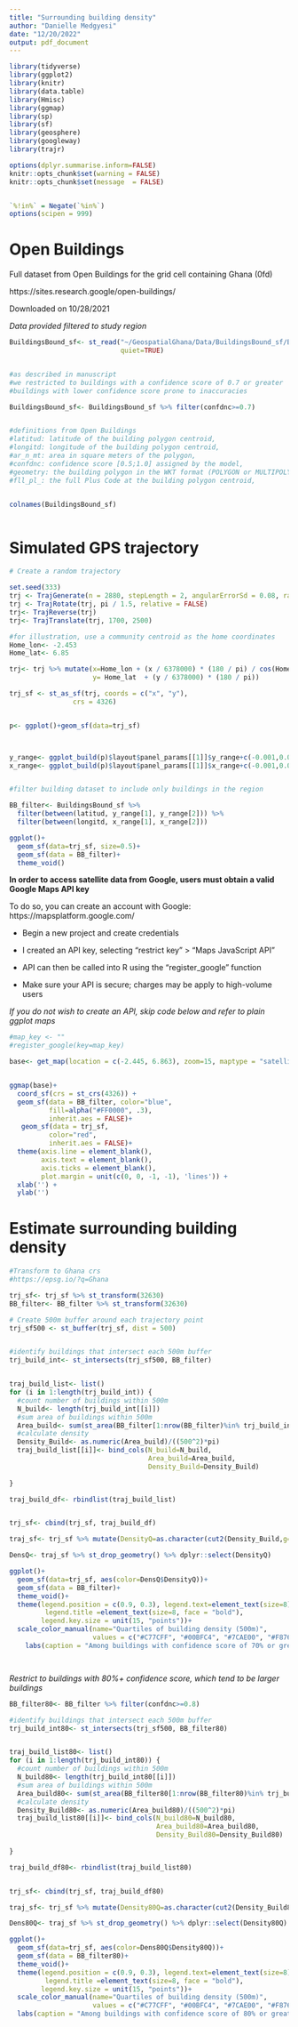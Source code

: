 ```yaml
---
title: "Surrounding building density"
author: "Danielle Medgyesi"
date: "12/20/2022"
output: pdf_document
---
```


```r

library(tidyverse)
library(ggplot2)
library(knitr)
library(data.table)
library(Hmisc)
library(ggmap)
library(sp)
library(sf)
library(geosphere)
library(googleway)
library(trajr)

options(dplyr.summarise.inform=FALSE)
knitr::opts_chunk$set(warning = FALSE)
knitr::opts_chunk$set(message  = FALSE)


`%!in%` = Negate(`%in%`)
options(scipen = 999)

```



# Open Buildings 

Full dataset from Open Buildings for the grid cell containing Ghana (0fd)

https://sites.research.google/open-buildings/

Downloaded on 10/28/2021

*Data provided filtered to study region*


```r



BuildingsBound_sf<- st_read("~/GeospatialGhana/Data/BuildingsBound_sf/BuildingsBound_sf.shp", 
                            quiet=TRUE)


#as described in manuscript
#we restricted to buildings with a confidence score of 0.7 or greater
#buildings with lower confidence score prone to inaccuracies 

BuildingsBound_sf<- BuildingsBound_sf %>% filter(confdnc>=0.7)


#definitions from Open Buildings 
#latitud: latitude of the building polygon centroid,
#longitd: longitude of the building polygon centroid,
#ar_n_mt: area in square meters of the polygon,
#confdnc: confidence score [0.5;1.0] assigned by the model,
#geometry: the building polygon in the WKT format (POLYGON or MULTIPOLYGON),
#fll_pl_: the full Plus Code at the building polygon centroid,


colnames(BuildingsBound_sf)



```


# Simulated GPS trajectory 

```r
# Create a random trajectory

set.seed(333)
trj <- TrajGenerate(n = 2880, stepLength = 2, angularErrorSd = 0.08, random = TRUE)
trj <- TrajRotate(trj, pi / 1.5, relative = FALSE)
trj<- TrajReverse(trj)
trj<- TrajTranslate(trj, 1700, 2500)

#for illustration, use a community centroid as the home coordinates 
Home_lon<- -2.453
Home_lat<- 6.85

trj<- trj %>% mutate(x=Home_lon + (x / 6378000) * (180 / pi) / cos(Home_lon * pi/180), 
                     y= Home_lat  + (y / 6378000) * (180 / pi))

trj_sf <- st_as_sf(trj, coords = c("x", "y"), 
                crs = 4326)


p<- ggplot()+geom_sf(data=trj_sf)



y_range<- ggplot_build(p)$layout$panel_params[[1]]$y_range+c(-0.001,0.001)
x_range<- ggplot_build(p)$layout$panel_params[[1]]$x_range+c(-0.001,0.001)


#filter building dataset to include only buildings in the region 

BB_filter<- BuildingsBound_sf %>% 
  filter(between(latitud, y_range[1], y_range[2])) %>% 
  filter(between(longitd, x_range[1], x_range[2]))

ggplot()+
  geom_sf(data=trj_sf, size=0.5)+
  geom_sf(data = BB_filter)+
  theme_void()

```


**In order to access satellite data from Google, users must obtain a valid Google Maps API key** 

To do so, you can create an account with Google: https://mapsplatform.google.com/

- Begin a new project and create credentials

- I created an API key, selecting "restrict key" > "Maps JavaScript API"

- API can then be called into R using the "register_google" function

- Make sure your API is secure; charges may be apply to high-volume users 

*If you do not wish to create an API, skip code below and refer to plain ggplot maps*

```r

#map_key <- ""
#register_google(key=map_key)

base<- get_map(location = c(-2.445, 6.863), zoom=15, maptype = "satellite")


ggmap(base)+
  coord_sf(crs = st_crs(4326)) +
  geom_sf(data = BB_filter, color="blue",
          fill=alpha("#FF0000", .3),
          inherit.aes = FALSE)+
   geom_sf(data = trj_sf,   
          color="red",
          inherit.aes = FALSE)+
  theme(axis.line = element_blank(),
        axis.text = element_blank(),
        axis.ticks = element_blank(),
        plot.margin = unit(c(0, 0, -1, -1), 'lines')) +
  xlab('') +
  ylab('')

```



# Estimate surrounding building density 


```r

#Transform to Ghana crs 
#https://epsg.io/?q=Ghana

trj_sf<- trj_sf %>% st_transform(32630)  
BB_filter<- BB_filter %>% st_transform(32630)  

# Create 500m buffer around each trajectory point
trj_sf500 <- st_buffer(trj_sf, dist = 500)


#identify buildings that intersect each 500m buffer 
trj_build_int<- st_intersects(trj_sf500, BB_filter)


traj_build_list<- list()
for (i in 1:length(trj_build_int)) {
  #count number of buildings within 500m
  N_build<- length(trj_build_int[[i]])
  #sum area of buildings within 500m
  Area_build<- sum(st_area(BB_filter[1:nrow(BB_filter)%in% trj_build_int[[i]],]))
  #calculate density 
  Density_Build<- as.numeric(Area_build)/((500^2)*pi)
  traj_build_list[[i]]<- bind_cols(N_build=N_build,
                                   Area_build=Area_build, 
                                   Density_Build=Density_Build)
  
}

traj_build_df<- rbindlist(traj_build_list)


trj_sf<- cbind(trj_sf, traj_build_df)

traj_sf<- trj_sf %>% mutate(DensityQ=as.character(cut2(Density_Build,g=4)))

DensQ<- traj_sf %>% st_drop_geometry() %>% dplyr::select(DensityQ)

ggplot()+
  geom_sf(data=trj_sf, aes(color=DensQ$DensityQ))+
  geom_sf(data = BB_filter)+
  theme_void()+
  theme(legend.position = c(0.9, 0.3), legend.text=element_text(size=8),
         legend.title =element_text(size=8, face = "bold"),
        legend.key.size = unit(15, "points"))+
  scale_color_manual(name="Quartiles of building density (500m)",
                     values = c("#C77CFF", "#00BFC4", "#7CAE00", "#F8766D"))+
    labs(caption = "Among buildings with confidence score of 70% or greater")




```

*Restrict to buildings with 80%+ confidence score, which tend to be larger buildings*

```r


BB_filter80<- BB_filter %>% filter(confdnc>=0.8)

#identify buildings that intersect each 500m buffer 
trj_build_int80<- st_intersects(trj_sf500, BB_filter80)


traj_build_list80<- list()
for (i in 1:length(trj_build_int80)) {
  #count number of buildings within 500m
  N_build80<- length(trj_build_int80[[i]])
  #sum area of buildings within 500m
  Area_build80<- sum(st_area(BB_filter80[1:nrow(BB_filter80)%in% trj_build_int80[[i]],]))
  #calculate density 
  Density_Build80<- as.numeric(Area_build80)/((500^2)*pi)
  traj_build_list80[[i]]<- bind_cols(N_build80=N_build80,
                                     Area_build80=Area_build80, 
                                     Density_Build80=Density_Build80)
  
}

traj_build_df80<- rbindlist(traj_build_list80)


trj_sf<- cbind(trj_sf, traj_build_df80)

traj_sf<- trj_sf %>% mutate(Density80Q=as.character(cut2(Density_Build80,g=4)))

Dens80Q<- traj_sf %>% st_drop_geometry() %>% dplyr::select(Density80Q)

ggplot()+
  geom_sf(data=trj_sf, aes(color=Dens80Q$Density80Q))+
  geom_sf(data = BB_filter80)+
  theme_void()+
  theme(legend.position = c(0.9, 0.3), legend.text=element_text(size=8),
         legend.title =element_text(size=8, face = "bold"),
        legend.key.size = unit(15, "points"))+
  scale_color_manual(name="Quartiles of building density (500m)",
                     values = c("#C77CFF", "#00BFC4", "#7CAE00", "#F8766D")) + 
  labs(caption = "Among buildings with confidence score of 80% or greater")









```


